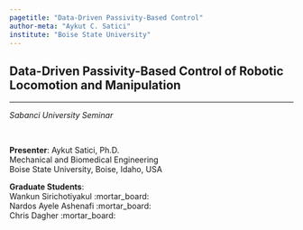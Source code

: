 ```yaml
---
pagetitle: "Data-Driven Passivity-Based Control"
author-meta: "Aykut C. Satici"
institute: "Boise State University"
---
```


## Data-Driven Passivity-Based Control of Robotic Locomotion and Manipulation {.center .smaller}
<!-- ###################################################################### -->

<hr>

*Sabanci University Seminar*

<br/>

::: {layout="[120, 60]"}
__Presenter__: Aykut Satici, Ph.D. <br>
Mechanical and Biomedical Engineering <br>
Boise State University, Boise, Idaho, USA 

__Graduate Students__: <br/>
Wankun Sirichotiyakul :mortar_board: <br/>
Nardos Ayele Ashenafi :mortar_board: <br/>
Chris Dagher :mortar_board: <br/>
:::

<!--
## Peer-Reviewed Contributions

<br>

:::: {.columns}
::: {.column width="50%"}
### <span style="font-variant:small-caps;">NeuralPbc</span>

<ul>
<li class="fragment highlight-red" data-fragment-index="0">ISER 2020</li>
<li class="fragment highlight-red" data-fragment-index="0">CCTA 2021</li>
<li class="fragment highlight-blue" data-fragment-index="0">ACC 2022</li>
<li class="fragment highlight-blue" data-fragment-index="0">L-CSS 2022<sup>1</sup></li>
</ul>

:::
::: {.column width="50%"}
### <span style="font-variant:small-caps;">NeuralIdaPbc</span>

<ul>
<li class="fragment highlight-red" data-fragment-index="0">*IJC 2021*</li>
<li class="fragment highlight-blue" data-fragment-index="0">*TACON 2022*[^underreview]</li>
</ul>
:::
::::

[^underreview]: Under review

::: {.notes}
* ISER - International Symposium on Experimental Robotics
* CCTA - Conference on Control Technology and Applications
* ACC - American Control Conference
* LCSS - Control Systems Letters
* IJC - International Journal of Control
* TACON - Transactions on Automatic Control
:::
-->
